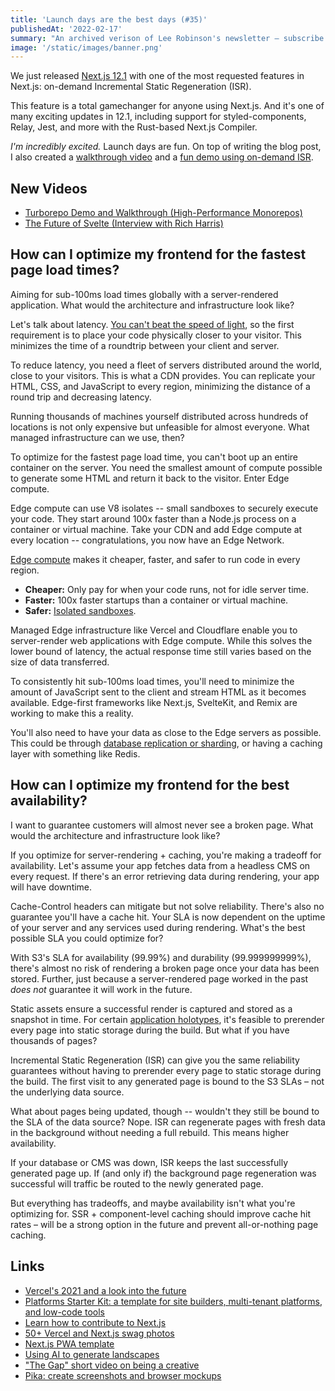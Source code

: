 ```yaml
---
title: 'Launch days are the best days (#35)'
publishedAt: '2022-02-17'
summary: "An archived verison of Lee Robinson's newsletter – subscribe to get early access."
image: '/static/images/banner.png'
---
```


We just released [Next.js 12.1](https://nextjs.org/12-1) with one of the most requested features in Next.js: on-demand Incremental Static Regeneration (ISR).

This feature is a total gamechanger for anyone using Next.js. And it's one of many exciting updates in 12.1, including support for styled-components, Relay, Jest, and more with the Rust-based Next.js Compiler.

_I'm incredibly excited._ Launch days are fun. On top of writing the blog post, I also created a [walkthrough video](https://youtu.be/BGexHR1tuOA) and a [fun demo using on-demand ISR](https://on-demand-isr.vercel.app/).

## New Videos

- [Turborepo Demo and Walkthrough (High-Performance Monorepos)](https://www.youtube.com/watch&v=YX5yoApjI3M)
- [The Future of Svelte (Interview with Rich Harris)](https://www.youtube.com/watch&v=uQntFkK8Z54)

## How can I optimize my frontend for the fastest page load times?

Aiming for sub-100ms load times globally with a server-rendered application. What would the architecture and infrastructure look like?

Let's talk about latency. [You can't beat the speed of light](https://rauchg.com/2014/7-principles-of-rich-web-applications#pre-rendered-pages-are-not-optional), so the first requirement is to place your code physically closer to your visitor. This minimizes the time of a roundtrip between your client and server.

To reduce latency, you need a fleet of servers distributed around the world, close to your visitors. This is what a CDN provides. You can replicate your HTML, CSS, and JavaScript to every region, minimizing the distance of a round trip and decreasing latency.

Running thousands of machines yourself distributed across hundreds of locations is not only expensive but unfeasible for almost everyone. What managed infrastructure can we use, then?

To optimize for the fastest page load time, you can't boot up an entire container on the server. You need the smallest amount of compute possible to generate some HTML and return it back to the visitor. Enter Edge compute.

Edge compute can use V8 isolates -- small sandboxes to securely execute your code. They start around 100x faster than a Node.js process on a container or virtual machine. Take your CDN and add Edge compute at every location -- congratulations, you now have an Edge Network.

[Edge compute](https://vercel.com/edge) makes it cheaper, faster, and safer to run code in every region.

- **Cheaper:** Only pay for when your code runs, not for idle server time.
- **Faster:** 100x faster startups than a container or virtual machine.
- **Safer:** [Isolated sandboxes](https://developers.cloudflare.com/workers/learning/how-workers-works).

Managed Edge infrastructure like Vercel and Cloudflare enable you to server-render web applications with Edge compute. While this solves the lower bound of latency, the actual response time still varies based on the size of data transferred.

To consistently hit sub-100ms load times, you'll need to minimize the amount of JavaScript sent to the client and stream HTML as it becomes available. Edge-first frameworks like Next.js, SvelteKit, and Remix are working to make this a reality.

You'll also need to have your data as close to the Edge servers as possible. This could be through [database replication or sharding](https://planetscale.com/blog/planetscale-on-vitess), or having a caching layer with something like Redis.

## How can I optimize my frontend for the best availability?

I want to guarantee customers will almost never see a broken page. What would the architecture and infrastructure look like?

If you optimize for server-rendering + caching, you're making a tradeoff for availability. Let's assume your app fetches data from a headless CMS on every request. If there's an error retrieving data during rendering, your app will have downtime.

Cache-Control headers can mitigate but not solve reliability. There's also no guarantee you'll have a cache hit. Your SLA is now dependent on the uptime of your server and any services used during rendering. What's the best possible SLA you could optimize for?

With S3's SLA for availability (99.99%) and durability (99.999999999%), there's almost no risk of rendering a broken page once your data has been stored. Further, just because a server-rendered page worked in the past _does not_ guarantee it will work in the future.

Static assets ensure a successful render is captured and stored as a snapshot in time. For certain [application holotypes](https://jasonformat.com/application-holotypes/), it's feasible to prerender every page into static storage during the build. But what if you have thousands of pages?

Incremental Static Regeneration (ISR) can give you the same reliability guarantees without having to prerender every page to static storage during the build. The first visit to any generated page is bound to the S3 SLAs – not the underlying data source.

What about pages being updated, though -- wouldn't they still be bound to the SLA of the data source? Nope. ISR can regenerate pages with fresh data in the background without needing a full rebuild. This means higher availability.

If your database or CMS was down, ISR keeps the last successfully generated page up. If (and only if) the background page regeneration was successful will traffic be routed to the newly generated page.

But everything has tradeoffs, and maybe availability isn't what you're optimizing for. SSR + component-level caching should improve cache hit rates – will be a strong option in the future and prevent all-or-nothing page caching.

## Links

- [Vercel's 2021 and a look into the future](https://vercel.com/blog/how-the-web-evolves)
- [Platforms Starter Kit: a template for site builders, multi-tenant platforms, and low-code tools](https://demo.vercel.pub/platforms-starter-kit)
- [Learn how to contribute to Next.js](https://twitter.com/leeerob/status/1482519857195274242)
- [50+ Vercel and Next.js swag photos](https://swag.vercel.app/)
- [Next.js PWA template](https://github.com/mvllow/next-pwa-template)
- [Using AI to generate landscapes](https://twitter.com/_Approximated_/status/1481690004808212484)
- ["The Gap" short video on being a creative](https://vimeo.com/85040589)
- [Pika: create screenshots and browser mockups](https://pika.rishimohan.me/)
